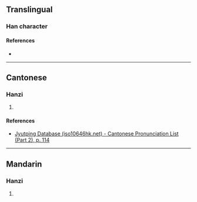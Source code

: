 {{character info/new}}
==Translingual==

===Han character===
{{Han char|rn=64|rad=手|as=06|sn=9|four=54089|canj=QKF|ids=⿰扌灰}}

====References====
* {{Han ref|kx=0428.210|dkj=12011|dj=0777.150|hdz=31868.050|uh=62FB|ud=25339|bh=CEE5|bd=52965}}

----

==Cantonese==

===Hanzi===
{{yue-hanzi|jyut=[[fui1]]|y=fui1}}

# {{rfdef|yue|sort=手06}}

====References====
* [http://www.iso10646hk.net/jp/document/download.jsp Jyutping Database (iso10646hk.net) - Cantonese Pronunciation List (Part 2), p. 114]

----

==Mandarin==

===Hanzi===
{{cmn-hanzi|pin=[[huī]] ([[hui1]])|wg=hui<sup>1</sup>|y=hwei<sup>1</sup>}}

# {{rfdef|cmn|sort=手06}}